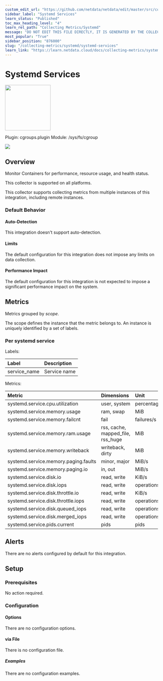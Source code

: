 ```yaml
---
custom_edit_url: "https://github.com/netdata/netdata/edit/master/src/collectors/cgroups.plugin/metadata.yaml"
sidebar_label: "Systemd Services"
learn_status: "Published"
toc_max_heading_level: "4"
learn_rel_path: "Collecting Metrics/Systemd"
message: "DO NOT EDIT THIS FILE DIRECTLY, IT IS GENERATED BY THE COLLECTOR'S metadata.yaml FILE"
most_popular: "True"
sidebar_position: "876000"
slug: "/collecting-metrics/systemd/systemd-services"
learn_link: "https://learn.netdata.cloud/docs/collecting-metrics/systemd/systemd-services"
---
```



# Systemd Services


<img src="https://netdata.cloud/img/systemd.svg" width="150"/>


Plugin: cgroups.plugin
Module: /sys/fs/cgroup

<img src="https://img.shields.io/badge/maintained%20by-Netdata-%2300ab44" />

## Overview

Monitor Containers for performance, resource usage, and health status.



This collector is supported on all platforms.

This collector supports collecting metrics from multiple instances of this integration, including remote instances.


### Default Behavior

#### Auto-Detection

This integration doesn't support auto-detection.

#### Limits

The default configuration for this integration does not impose any limits on data collection.

#### Performance Impact

The default configuration for this integration is not expected to impose a significant performance impact on the system.

## Metrics

Metrics grouped by *scope*.

The scope defines the instance that the metric belongs to. An instance is uniquely identified by a set of labels.



### Per systemd service



Labels:

| Label      | Description     |
|:-----------|:----------------|
| service_name | Service name |

Metrics:

| Metric | Dimensions | Unit |
|:------|:----------|:----|
| systemd.service.cpu.utilization | user, system | percentage |
| systemd.service.memory.usage | ram, swap | MiB |
| systemd.service.memory.failcnt | fail | failures/s |
| systemd.service.memory.ram.usage | rss, cache, mapped_file, rss_huge | MiB |
| systemd.service.memory.writeback | writeback, dirty | MiB |
| systemd.service.memory.paging.faults | minor, major | MiB/s |
| systemd.service.memory.paging.io | in, out | MiB/s |
| systemd.service.disk.io | read, write | KiB/s |
| systemd.service.disk.iops | read, write | operations/s |
| systemd.service.disk.throttle.io | read, write | KiB/s |
| systemd.service.disk.throttle.iops | read, write | operations/s |
| systemd.service.disk.queued_iops | read, write | operations/s |
| systemd.service.disk.merged_iops | read, write | operations/s |
| systemd.service.pids.current | pids | pids |



## Alerts

There are no alerts configured by default for this integration.


## Setup


### Prerequisites

No action required.

### Configuration

#### Options



There are no configuration options.



#### via File

There is no configuration file.

##### Examples
There are no configuration examples.


